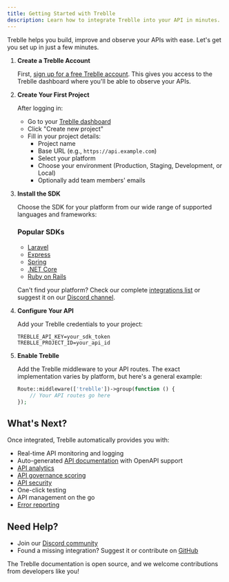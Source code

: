 ```yaml
---
title: Getting Started with Treblle
description: Learn how to integrate Treblle into your API in minutes.
---
```



Treblle helps you build, improve and observe your APIs with ease. Let's get you set up in just a few minutes.

<Steps>

1. **Create a Treblle Account**
   
   First, [sign up for a free Treblle account](https://identity.treblle.com/register). This gives you access to the Treblle dashboard where you'll be able to observe your APIs.

2. **Create Your First Project**
   
   After logging in:
   - Go to your [Treblle dashboard](https://platform.treblle.com)
   - Click "Create new project"
   - Fill in your project details:
     - Project name
     - Base URL (e.g., `https://api.example.com`)
     - Select your platform
     - Choose your environment (Production, Staging, Development, or Local)
     - Optionally add team members' emails

3. **Install the SDK**
   
   Choose the SDK for your platform from our wide range of supported languages and frameworks:

   ### Popular SDKs
   - [Laravel](/integrations/php/laravel/)
   - [Express](/integrations/javascript/express/)
   - [Spring](/integrations/java/spring/)
   - [.NET Core](/integrations/net/net-core/)
   - [Ruby on Rails](/integrations/ruby/rails/)

   Can't find your platform? Check our complete [integrations list](/integrations/) or suggest it on our [Discord channel](https://discord.gg/qrEyT2pg).

4. **Configure Your API**

   Add your Treblle credentials to your project:
   ```env
   TREBLLE_API_KEY=your_sdk_token
   TREBLLE_PROJECT_ID=your_api_id
   ```

5. **Enable Treblle**

   Add the Treblle middleware to your API routes. The exact implementation varies by platform, but here's a general example:

   ```php
   Route::middleware(['treblle'])->group(function () {
       // Your API routes go here
   });
   ```

</Steps>

## What's Next?

Once integrated, Treblle automatically provides you with:

- Real-time API monitoring and logging
- Auto-generated [API documentation](/treblle/api-documentation/) with OpenAPI support
- [API analytics](/treblle/api-analytics/)
- [API governance scoring](/treblle/api-governance/)
- [API security](/treblle/api-security/)
- One-click testing
- API management on the go
- [Error reporting](/treblle/problems/)

## Need Help?

- Join our [Discord community](https://discord.gg/qrEyT2pg)
- Found a missing integration? Suggest it or contribute on [GitHub](https://github.com/Treblle)

The Treblle documentation is open source, and we welcome contributions from developers like you!